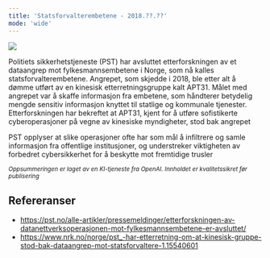 ```yaml
---
title: 'Statsforvalterembetene - 2018.??.??'
mode: 'wide'
---
```


<Frame>
<img src="/images/statsforvalterens.jpg" />
</Frame>

Politiets sikkerhetstjeneste (PST) har avsluttet etterforskningen av et dataangrep mot fylkesmannsembetene i Norge, som nå kalles statsforvalterembetene. Angrepet, som skjedde i 2018, ble etter alt å dømme utført av en kinesisk etterretningsgruppe kalt APT31. Målet med angrepet var å skaffe informasjon fra embetene, som håndterer betydelig mengde sensitiv informasjon knyttet til statlige og kommunale tjenester. Etterforskningen har bekreftet at APT31, kjent for å utføre sofistikerte cyberoperasjoner på vegne av kinesiske myndigheter, stod bak angrepet​

PST opplyser at slike operasjoner ofte har som mål å infiltrere og samle informasjon fra offentlige institusjoner, og understreker viktigheten av forbedret cybersikkerhet for å beskytte mot fremtidige trusler​

<sup><i>Oppsummeringen er laget av en KI-tjeneste fra OpenAI. Innholdet er kvalitetssikret før publisering</i></sup>

## Refereranser
- https://pst.no/alle-artikler/pressemeldinger/etterforskningen-av-datanettverksoperasjonen-mot-fylkesmannsembetene-er-avsluttet/
- https://www.nrk.no/norge/pst_-har-etterretning-om-at-kinesisk-gruppe-stod-bak-dataangrep-mot-statsforvaltere-1.15540601
